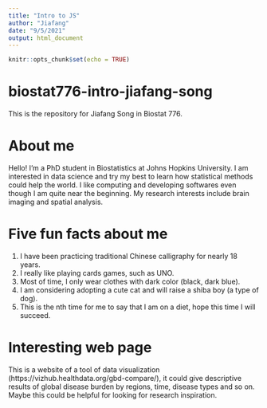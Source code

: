 ---
title: "Intro to JS"
author: "Jiafang"
date: "9/5/2021"
output: html_document
---

```{r setup, include=FALSE}
knitr::opts_chunk$set(echo = TRUE)
```

# biostat776-intro-jiafang-song

This is the repository for Jiafang Song in Biostat 776.

# About me

Hello! I'm a PhD student in Biostatistics at Johns Hopkins University. I am interested in data science and try my best to learn how statistical methods could help the world. I like computing and developing softwares even though I am quite near the beginning. My research interests include brain imaging and spatial analysis.

# Five fun facts about me
1. I have been practicing traditional Chinese calligraphy for nearly 18 years.
2. I really like playing cards games, such as UNO.
3. Most of time, I only wear clothes with dark color (black, dark blue).
4. I am considering adopting a cute cat and will raise a shiba boy (a type of dog).
5. This is the nth time for me to say that I am on a diet, hope this time I will succeed.

# Interesting web page

This is a website of a tool of data visualization (https://vizhub.healthdata.org/gbd-compare/), it could give descriptive results of global disease burden by regions, time, disease types and so on. Maybe this could be helpful for looking for research inspiration. 
